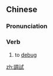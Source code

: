 {{also|调试}}
==Chinese==
{{zh-forms|s=调试}}

===Pronunciation===
{{zh-pron
|m=tiáoshì
|c=tiu4 si3
|cat=v
}}

===Verb===
{{zh-verb}}

# to [[debug]]

{{zh-cat|Computing}}

[[zh:調試]]